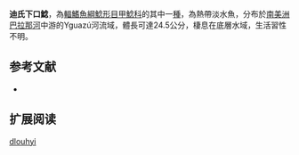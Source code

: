 {{Speciesbox
| name = 迪氏下口鯰
| image = 
| image_width = 250px
| image_caption = 
| status = NE
| status_system = IUCN3.1
| genus = Hypostomus
| species = dlouhyi
| authority = [[Weber|Weber]], 1985
| synonyms = 
}}

'''迪氏下口鯰'''，為[[輻鰭魚綱|輻鰭魚綱]][[鯰形目|鯰形目]][[甲鯰科|甲鯰科]]的其中一[[種|種]]，為熱帶淡水魚，分布於[[南美洲|南美洲]][[巴拉那河|巴拉那河]]中游的Yguazú河流域，體長可達24.5公分，棲息在底層水域，生活習性不明。

==参考文献==
*{{FishBase_species|genus=Hypostomus|species=dlouhyi|year=2014|month=12}}

== 扩展阅读 ==
{{refbegin}}
{{wikispecies-inline|Hypostomus dlouhyi|迪氏下口鯰}}
{{refend}}
{{Taxonbar|from=Q6403821}}

[[Category:下口鯰屬|dlouhyi]]